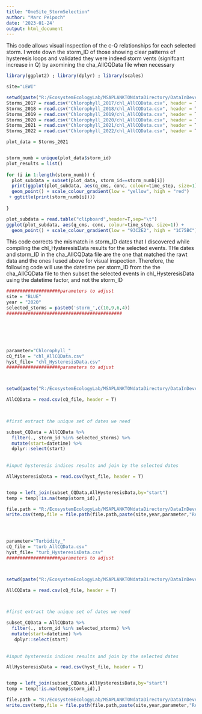 ```yaml
---
title: "OneSite_StormSelection"
author: "Marc Peipoch"
date: '2023-01-24'
output: html_document
---
```


This code allows visual inspection of the c-Q relationships for each selected storm. I wrote down the storm_ID of those showing clear
patterns of hysteresis loops and validated they were indeed storm vents (signifcant increase in Q) by axomining the cha_AllCQData file when necessary
```r
library(ggplot2) ; library(dplyr) ; library(scales)

site="LEWI"

setwd(paste("R:/EcosystemEcologyLab/MSAPLANKTONdataDirectory/DataInDevelopment/NEONData/",site,"/04_product",sep=""))
Storms_2017 = read.csv("Chlorophyll_2017/chl_AllCQData.csv", header = T)
Storms_2018 = read.csv("Chlorophyll_2018/chl_AllCQData.csv", header = T)
Storms_2019 = read.csv("Chlorophyll_2019/chl_AllCQData.csv", header = T)
Storms_2020 = read.csv("Chlorophyll_2020/chl_AllCQData.csv", header = T)
Storms_2021 = read.csv("Chlorophyll_2021/chl_AllCQData.csv", header = T)
Storms_2022 = read.csv("Chlorophyll_2022/chl_AllCQData.csv", header = T)

```
```r
plot_data = Storms_2021


storm_numb = unique(plot_data$storm_id)
plot_results = list()
  
for (i in 1:length(storm_numb)) {
  plot_subdata = subset(plot_data, storm_id==storm_numb[i])
  print(ggplot(plot_subdata, aes(q_cms, conc, colour=time_step, size=1)) + 
  geom_point() + scale_colour_gradient(low = "yellow", high = "red")
 + ggtitle(print(storm_numb[i])))
  
}

plot_subdata = read.table("clipboard",header=T,sep="\t")
ggplot(plot_subdata, aes(q_cms, conc, colour=time_step, size=1)) + 
  geom_point() + scale_colour_gradient(low = "93C2E2", high = "1C75BC")
```

This code corrects the mismatch in storm_ID dates that I discovered while compiling the chl_HysteresisData results for the selected events. THe dates and storm_ID in the cha_AllCQData file are the one that matched the rawt data and the ones I used above for visual inspection. Therefore, the following code will use the datetime per storm_ID from the the cha_AllCQData file to then subset the selected events in chl_HysteresisData using the datetime factor, and not the storm_ID
```r
####################parameters to adjust
site = "BLUE"
year = "2020"
selected_storms = paste0('storm_',c(10,9,6,4))
###########################################






parameter="Chlorophyll_"
cQ_file = "chl_AllCQData.csv"
hyst_file= "chl_HysteresisData.csv"
####################parameters to adjust



setwd(paste("R:/EcosystemEcologyLab/MSAPLANKTONdataDirectory/DataInDevelopment/NEONData/",site,"/04_product/",parameter,year,sep=""))

AllCQData = read.csv(cQ_file, header = T)
 


#first extract the unique set of dates we need 

subset_CQData = AllCQData %>%
  filter(., storm_id %in% selected_storms) %>%
  mutate(start=datetime) %>%
  dplyr::select(start) 
    
    
#input hysteresis indices results and join by the selected dates

AllHysteresisData = read.csv(hyst_file, header = T)


temp = left_join(subset_CQData,AllHysteresisData,by="start")
temp = temp[!is.na(temp$storm_id),]

file.path = "R:/EcosystemEcologyLab/MSAPLANKTONdataDirectory/DataInDevelopment/Aggregations/AggregatedNEONdata/01_input/"
write.csv(temp,file = file.path(file.path,paste(site,year,parameter,"Results.csv",sep="_")))




parameter="Turbidity_"
cQ_file = "turb_AllCQData.csv"
hyst_file= "turb_HysteresisData.csv"
####################parameters to adjust



setwd(paste("R:/EcosystemEcologyLab/MSAPLANKTONdataDirectory/DataInDevelopment/NEONData/",site,"/04_product/",parameter,year,sep=""))

AllCQData = read.csv(cQ_file, header = T)
 


#first extract the unique set of dates we need 

subset_CQData = AllCQData %>%
  filter(., storm_id %in% selected_storms) %>%
  mutate(start=datetime) %>%
   dplyr::select(start) 
    
    
#input hysteresis indices results and join by the selected dates

AllHysteresisData = read.csv(hyst_file, header = T)


temp = left_join(subset_CQData,AllHysteresisData,by="start")
temp = temp[!is.na(temp$storm_id),]

file.path = "R:/EcosystemEcologyLab/MSAPLANKTONdataDirectory/DataInDevelopment/Aggregations/AggregatedNEONdata/01_input/"
write.csv(temp,file = file.path(file.path,paste(site,year,parameter,"Results.csv",sep="_")))

```
